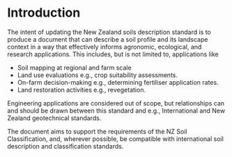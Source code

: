 # Introduction

The intent of updating the New Zealand soils description standard is to produce a document that can describe a soil profile and its landscape context in a way that effectively informs agronomic, ecological, and research applications. This includes, but is not limited to, applications like

-	Soil mapping at regional and farm scale
-	Land use evaluations e.g., crop suitability assessments.
-	On-farm decision-making e.g., determining fertiliser application rates.
-	Land restoration activities e.g., revegetation.

Engineering applications are considered out of scope, but relationships can and should be drawn between this standard and e.g., International and New Zealand geotechnical standards.

The document aims to support the requirements of the NZ Soil Classification, and, wherever possible, be compatible with international soil description and classification standards.

